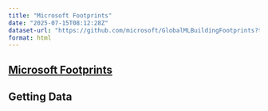 ```yaml
---
title: "Microsoft Footprints"
date: "2025-07-15T08:12:28Z"
dataset-url: "https://github.com/microsoft/GlobalMLBuildingFootprints?tab=readme-ov-file"
format: html
---
```


## [Microsoft Footprints](https://github.com/microsoft/GlobalMLBuildingFootprints?tab=readme-ov-file)

## Getting Data

